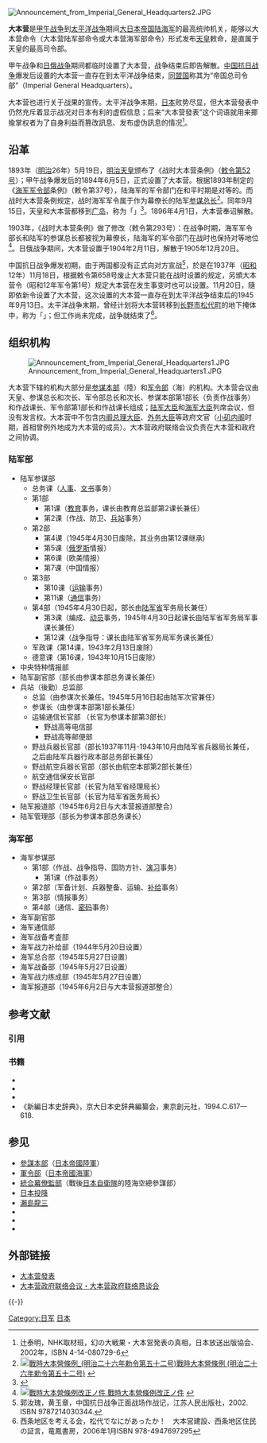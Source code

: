[[File:Announcement_from_Imperial_General_Headquarters2.JPG|thumb]]
{{Japanese
|japanese = 大本営
|kana = だいほんえい
|romaji = Daihon'ei
}}

'''大本营'''是[[甲午战争|甲午战争]]到[[太平洋战争|太平洋战争]]期间[[日本军队|大日本帝国陆海军]]的最高统帅机关，能够以大本营命令（大本营陆军部命令或大本营海军部命令）形式发布[[天皇|天皇]]敕命，是直属于天皇的最高司令部。

甲午战争和[[日俄战争|日俄战争]]期间都临时设置了大本营，战争结束后即告解散。[[中国抗日战争|中国抗日战争]]爆发后设置的大本营一直存在到太平洋战争结束，[[同盟國_(第二次世界大戰)|同盟国]]称其为“帝国总司令部”（Imperial General Headquarters）。

大本营也进行关于战果的宣传。太平洋战争末期，[[日本|日本]]败势尽显，但大本营發表中仍然充斥着显示战况对日本有利的虚假信息；后来“大本营發表”这个词语就用来揶揄掌权者为了自身利益而篡改訊息、发布虚伪訊息的情况<ref>辻泰明，NHK取材班，幻の大戦果・大本営発表の真相，日本放送出版協会、2002年，ISBN 4-14-080729-6</ref>。

==沿革==
1893年（[[明治|明治]]26年）5月19日，[[明治天皇|明治天皇]]颁布了《战时大本营条例》（[[敕令第52号|敕令第52号]]）；甲午战争爆发后的1894年6月5日，正式设置了大本营。根据1893年制定的《[[日本帝國海軍軍令部|海军军令部]]条例》（敕令第37号），陆海军的军令部门在和平时期是对等的。而战时大本营条例规定，战时海军军令属于作为幕僚长的陆军[[参谋本部_(大日本帝国)|参谋总长]]<ref>[[File:Wikisource-logo.svg|18px]][http://ja.wikisource.org/wiki/ 戰時大本營條例_(明治二十六年勅令第五十二号)戰時大本營條例 (明治二十六年勅令第五十二号)] {{Wayback|url=http://ja.wikisource.org/wiki/ |date=20080723104334 }}</ref>。同年9月15日，天皇和大本营都移到[[广岛|广岛]]，称为「{{lj|广岛大本营|広島大本営}}」<ref>{{cite web |url=http://www.cc.matsuyama-u.ac.jp/~tamura/hirosimadaihonnei.htm |title=存档副本 |accessdate=2010-09-11 |deadurl=yes |archiveurl=https://web.archive.org/web/20100710144250/http://www.cc.matsuyama-u.ac.jp/~tamura/hirosimadaihonnei.htm |archivedate=2010-07-10 }}</ref>。1896年4月1日，大本营奉诏解散。

1903年，《战时大本营条例》做了修改（敕令第293号）：在战争时期，海军军令部长和陆军的参谋总长都被视为幕僚长，陆海军的军令部门在战时也保持对等地位<ref>[[File:Wikisource-logo.svg|18px]][http://ja.wikisource.org/wiki/ 戰時大本營條例改正ノ件 戰時大本營條例改正ノ件] {{Wayback|url=http://ja.wikisource.org/wiki/ |date=20080723104334 }}</ref>。日俄战争期间，大本营设置于1904年2月11日，解散于1905年12月20日。

中国抗日战争爆发初期，由于两国都没有正式向对方宣战<ref>郭汝瑰，黄玉章，中国抗日战争正面战场作战记，江苏人民出版社，2002. ISBN 9787214030344.</ref>，於是在1937年（[[昭和|昭和]]12年）11月18日，根据敕令第658号废止大本营只能在战时设置的规定，另頒大本营令（昭和12年军令第1号）规定大本营在发生事变时也可以设置。11月20日，隨即依新令设置了大本营，这次设置的大本营一直存在到太平洋战争结束后的1945年9月13日。太平洋战争末期，曾经计划将大本营转移到[[长野市|长野市]][[松代町|松代町]]的地下掩体中，称为「{{link-ja|松代大本营遗址|松代大本営跡|松代大本营}}」；但工作尚未完成，战争就结束了<ref>西条地区を考える会，松代でなにがあったか！　大本営建設、西条地区住民の証言，竜鳳書房，2006年1月ISBN 978-4947697295</ref>。

==组织机构==
[[File:Announcement_from_Imperial_General_Headquarters1.JPG|thumb]]

大本营下辖的机构大部分是[[参谋本部_(大日本帝国)|参谋本部]]（陸）和[[日本帝国海军军令部|军令部]]（海）的机构。大本营会议由天皇、参谋总长和次长、军令部总长和次长、参谋本部第1部长（负责作战事务）和作战课长、军令部第1部长和作战课长组成；[[陆军省|陆军大臣]]和[[海军省|海军大臣]]列席会议，但没有发言权。大本营中不包含[[内阁总理大臣|内阁总理大臣]]、[[外务大臣|外务大臣]]等政府文官（[[小矶内阁|小矶内阁]]时期，首相曾例外地成为大本营的成员）。大本营政府联络会议负责在大本营和政府之间协调。

=== 陆军部 ===
* 陆军参谋部
**总务课（[[人事|人事]]、[[文书|文书]]事务）
**第1部
***第1课（[[教育|教育]]事务，课长由教育总监部第2课长兼任）
***第2课（作战、防卫、[[兵站|兵站]]事务）
**第2部
***第4课（1945年4月30日废除，其业务由第12课继承)
***第5课（[[俄罗斯|俄罗斯]]情报）
***第6课（欧美情报）
***第7课（中国情报）
**第3部
***第10课（[[运输|运输]]事务）
***第11课（[[通信|通信]]事务）
**第4部（1945年4月30日起，部长由[[陆军省|陆军省]]军务局长兼任）
***第3课（编成、[[动员|动员]]事务，1945年4月30日起课长由陆军省军务局军事课长兼任）
***第12课（战争指导：课长由陆军省军务局军务课长兼任）
**军政课（第14课，1943年2月13日废除）
**德意课（第16课，1943年10月15日废除）
*中央特种情报部
*陆军副官部（部长由参谋本部总务课长兼任）
*兵站（後勤）总监部
**总监（由参谋次长兼任。1945年5月16日起由陆军次官兼任）
**参谋长（由参谋本部第1部长兼任）
**运输通信长官部 （长官为参谋本部第3部长）
***野战高等电信部
***野战高等邮便部
**野战兵器长官部（部长1937年11月-1943年10月由陆军省兵器局长兼任，之后由陆军兵器行政本部总务部长兼任）
**野战航空兵器长官部（部长由航空本部第2部长兼任）
**航空通信保安长官部
**野战经理长官部（长官为陆军省经理局长）
**野战卫生长官部（长官为陆军省医务局长）
*陆军报道部（1945年6月2日与大本营报道部整合）
*陆军管理部（部长为参谋本部总务课长）

=== 海军部 ===
* 海军参谋部
**第1部（作战、战争指导、国防方针、[[演习|演习]]事务）
***第1课（作战事务）
**第2部（军备计划、兵器整备、运输、[[补给|补给]]事务）
**第3部（情报事务）
**第4部（通信、[[密码|密码]]事务）
*海军副官部
*海军通信部
*海军战备考査部
*海军战力补给部（1944年5月20日设置）
*海军总合部（1945年5月27日设置）
*海军战备部（1945年5月27日设置）
*海军战力练成部（1945年5月27日设置）
* 海军报道部（1945年6月2日与大本营报道部整合）

== 参考文献 ==
=== 引用 ===
{{Reflist|2}}

=== 书籍 ===
* {{cite book |last = Bix | first = Herbert B | year = 2001 | title = Hirohito and the Making of Modern Japan |publisher = Harper Perennial | location = |isbn = 0-06-093130-2}}
* {{cite book |last = Jansen| first = Marius B.| year = 2000 | title = The Making of Modern Japan |url = https://archive.org/details/makingofmodernja00jans|publisher = Belknap Press | location = |isbn = 0674009916}}
* {{cite book |last = Keane | first = Donald | year = 2005 |title = Emperor Of Japan: Meiji And His World, 1852-1912'' |publisher = Columbia University Press |location = |isbn = 0-231-12341-8}}
* 《新編日本史辞典》，京大日本史辞典編纂会，東京創元社，1994.С.617—618.

==参见==
{{div col|cols=2}}
*[[參謀本部_(大日本帝國)|參謀本部]]（[[日本帝國陸軍|日本帝國陸軍]]）
*[[日本帝國海軍軍令部|軍令部]]（[[日本帝國海軍|日本帝國海軍]]）
*[[統合幕僚監部|統合幕僚監部]]（戰後[[日本自衛隊|日本自衛隊]]的陸海空總參謀部）
*[[日本投降|日本投降]]
*[[瀨島龍三|瀨島龍三]]
*{{le|明治時代日本勅令列表|明治時代の日本の勅令一覧}}
*{{le|大正時代日本勅令列表|大正時代の日本の勅令一覧}}
*{{le|昭和時代日本勅令列表|昭和時代の日本の勅令一覧}}
{{div col end}}

==外部链接==
*[https://web.archive.org/web/20100508021017/http://www10.ocn.ne.jp/~kuushuu/dai.htm 大本营發表]
*[http://www.jacar.go.jp/nichibei/reference/index12.html 大本营政府联络会议・大本营政府联络恳谈会]{{Wayback|url=http://www.jacar.go.jp/nichibei/reference/index12.html |date=20100327161757 }}
{{-}}
{{大日本帝国}}
{{authority control}}
[[Category:日军|Category:日军]]
[[Category:總參謀部|日本]]